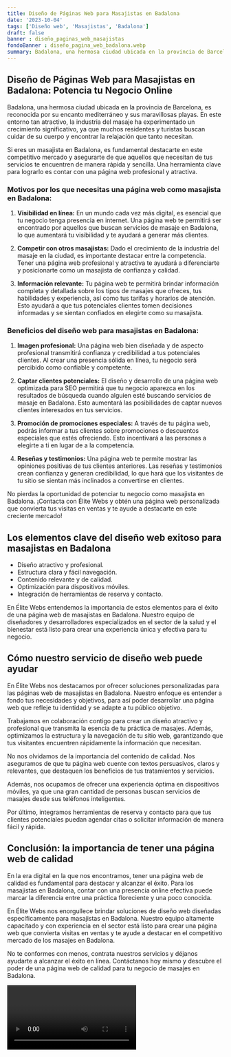 ```yaml
---
title: Diseño de Páginas Web para Masajistas en Badalona
date: '2023-10-04'
tags: ['Diseño web', 'Masajistas', 'Badalona']
draft: false
banner : diseño_paginas_web_masajistas
fondoBanner : diseño_pagina_web_badalona.webp
summary: Badalona, una hermosa ciudad ubicada en la provincia de Barcelona, es reconocida por su encanto mediterráneo y sus maravillosas playas. En este entorno tan atractivo, la industria del masaje ha experimentado un crecimiento significativo, ya que muchos residentes y turistas buscan cuidar de su cuerpo y encontrar la relajación que tanto necesitan.
---
```


## Diseño de Páginas Web para Masajistas en Badalona: Potencia tu Negocio Online

Badalona, una hermosa ciudad ubicada en la provincia de Barcelona, es reconocida por su encanto mediterráneo y sus maravillosas playas. En este entorno tan atractivo, la industria del masaje ha experimentado un crecimiento significativo, ya que muchos residentes y turistas buscan cuidar de su cuerpo y encontrar la relajación que tanto necesitan.

Si eres un masajista en Badalona, es fundamental destacarte en este competitivo mercado y asegurarte de que aquellos que necesitan de tus servicios te encuentren de manera rápida y sencilla. Una herramienta clave para lograrlo es contar con una página web profesional y atractiva.

### Motivos por los que necesitas una página web como masajista en Badalona:

1. **Visibilidad en línea:** En un mundo cada vez más digital, es esencial que tu negocio tenga presencia en internet. Una página web te permitirá ser encontrado por aquellos que buscan servicios de masaje en Badalona, lo que aumentará tu visibilidad y te ayudará a generar más clientes.

2. **Competir con otros masajistas:** Dado el crecimiento de la industria del masaje en la ciudad, es importante destacar entre la competencia. Tener una página web profesional y atractiva te ayudará a diferenciarte y posicionarte como un masajista de confianza y calidad.

3. **Información relevante:** Tu página web te permitirá brindar información completa y detallada sobre los tipos de masajes que ofreces, tus habilidades y experiencia, así como tus tarifas y horarios de atención. Esto ayudará a que tus potenciales clientes tomen decisiones informadas y se sientan confiados en elegirte como su masajista.

### Beneficios del diseño web para masajistas en Badalona:

1. **Imagen profesional:** Una página web bien diseñada y de aspecto profesional transmitirá confianza y credibilidad a tus potenciales clientes. Al crear una presencia sólida en línea, tu negocio será percibido como confiable y competente.

2. **Captar clientes potenciales:** El diseño y desarrollo de una página web optimizada para SEO permitirá que tu negocio aparezca en los resultados de búsqueda cuando alguien esté buscando servicios de masaje en Badalona. Esto aumentará las posibilidades de captar nuevos clientes interesados en tus servicios.

3. **Promoción de promociones especiales:** A través de tu página web, podrás informar a tus clientes sobre promociones o descuentos especiales que estés ofreciendo. Esto incentivará a las personas a elegirte a ti en lugar de a la competencia.

4. **Reseñas y testimonios:** Una página web te permite mostrar las opiniones positivas de tus clientes anteriores. Las reseñas y testimonios crean confianza y generan credibilidad, lo que hará que los visitantes de tu sitio se sientan más inclinados a convertirse en clientes.

No pierdas la oportunidad de potenciar tu negocio como masajista en Badalona. ¡Contacta con Élite Webs y obtén una página web personalizada que convierta tus visitas en ventas y te ayude a destacarte en este creciente mercado!

<GifSeo />

<Cta />

## Los elementos clave del diseño web exitoso para masajistas en Badalona

- Diseño atractivo y profesional.
- Estructura clara y fácil navegación.
- Contenido relevante y de calidad.
- Optimización para dispositivos móviles.
- Integración de herramientas de reserva y contacto.

En Élite Webs entendemos la importancia de estos elementos para el éxito de una página web de masajistas en Badalona. Nuestro equipo de diseñadores y desarrolladores especializados en el sector de la salud y el bienestar está listo para crear una experiencia única y efectiva para tu negocio.

## Cómo nuestro servicio de diseño web puede ayudar

En Élite Webs nos destacamos por ofrecer soluciones personalizadas para las páginas web de masajistas en Badalona. Nuestro enfoque es entender a fondo tus necesidades y objetivos, para así poder desarrollar una página web que refleje tu identidad y se adapte a tu público objetivo.

Trabajamos en colaboración contigo para crear un diseño atractivo y profesional que transmita la esencia de tu práctica de masajes. Además, optimizamos la estructura y la navegación de tu sitio web, garantizando que tus visitantes encuentren rápidamente la información que necesitan.

No nos olvidamos de la importancia del contenido de calidad. Nos aseguramos de que tu página web cuente con textos persuasivos, claros y relevantes, que destaquen los beneficios de tus tratamientos y servicios.

Además, nos ocupamos de ofrecer una experiencia óptima en dispositivos móviles, ya que una gran cantidad de personas buscan servicios de masajes desde sus teléfonos inteligentes.

Por último, integramos herramientas de reserva y contacto para que tus clientes potenciales puedan agendar citas o solicitar información de manera fácil y rápida.

## Conclusión: la importancia de tener una página web de calidad

En la era digital en la que nos encontramos, tener una página web de calidad es fundamental para destacar y alcanzar el éxito. Para los masajistas en Badalona, contar con una presencia online efectiva puede marcar la diferencia entre una práctica floreciente y una poco conocida.

En Élite Webs nos enorgullece brindar soluciones de diseño web diseñadas específicamente para masajistas en Badalona. Nuestro equipo altamente capacitado y con experiencia en el sector está listo para crear una página web que convierta visitas en ventas y te ayude a destacar en el competitivo mercado de los masajes en Badalona.

No te conformes con menos, contrata nuestros servicios y déjanos ayudarte a alcanzar el éxito en línea. Contáctanos hoy mismo y descubre el poder de una página web de calidad para tu negocio de masajes en Badalona.

<Video />

<CtaBot job='Masajistas' city='Badalona'/>

<Gmaps query='Badalona+españa+maps' />